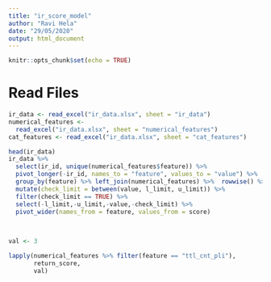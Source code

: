 ```yaml
---
title: "ir_score_model"
author: "Ravi Hela"
date: "29/05/2020"
output: html_document
---
```


```r
knitr::opts_chunk$set(echo = TRUE)
```

# Read Files
```r

ir_data <- read_excel("ir_data.xlsx", sheet = "ir_data")
numerical_features <-
  read_excel("ir_data.xlsx", sheet = "numerical_features")
cat_features <- read_excel("ir_data.xlsx", sheet = "cat_features")

```

```r
head(ir_data)
ir_data %>%
  select(ir_id, unique(numerical_features$feature)) %>%
  pivot_longer(-ir_id, names_to = "feature", values_to = "value") %>%
  group_by(feature) %>% left_join(numerical_features) %>%  rowwise() %>%
  mutate(check_limit = between(value, l_limit, u_limit)) %>%
  filter(check_limit == TRUE) %>%
  select(-l_limit,-u_limit,-value,-check_limit) %>%
  pivot_wider(names_from = feature, values_from = score)
                               
                               


```



```r

val <- 3

lapply(numerical_features %>% filter(feature == "ttl_cnt_pli"),
       return_score,
       val)




```

